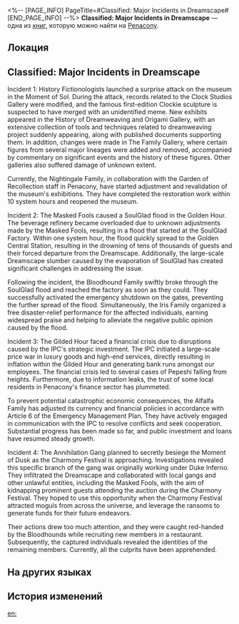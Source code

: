 <%-- [PAGE_INFO]
PageTitle=#Classified: Major Incidents in Dreamscape#
[END_PAGE_INFO] --%>
{{Дополнить}}
{{Книга Инфобокс
|id           = 338
|partIds      = 190615
|Название     = 
|Изображение  = Предмет Плёнка Пенакония.png
|Мир          = Penacony
|Томов        = 1
|Автор        = <!--нужно добавить-->
|Описание     = A compilation of The Family's observations regarding recent incidents in Penacony, all of which have been duly resolved.
|Том1         = {{tx}}
|Источник1    = {{tx|Отсутствует источник}}
|Персонажи    = 
|Фракции      = Annihilation Gang; History Fictionologists; Interastral Peace Corporation; Masked Fools; Penacony; Pepeshi; The Family
}}
'''Classified: Major Incidents in Dreamscape''' — одна из [[Книги|книг]], которую можно найти на [[Penacony]].

==Локация==
{{Отметка карты|<!--название карты-->|<!--id отметки-->}}

==Classified: Major Incidents in Dreamscape==
Incident 1: History Fictionologists launched a surprise attack on the museum in the Moment of Sol. During the attack, records related to the Clock Studios Gallery were modified, and the famous first-edition Clockie sculpture is suspected to have merged with an unidentified meme. New exhibits appeared in the History of Dreamweaving and Origami Gallery, with an extensive collection of tools and techniques related to dreamweaving project suddenly appearing, along with published documents supporting them. In addition, changes were made in The Family Gallery, where certain figures from several major lineages were added and removed, accompanied by commentary on significant events and the history of these figures. Other galleries also suffered damage of unknown extent.

Currently, the Nightingale Family, in collaboration with the Garden of Recollection staff in Penacony, have started adjustment and revalidation of the museum's exhibitions. They have completed the restoration work within 10 system hours and reopened the museum.


Incident 2: The Masked Fools caused a SoulGlad flood in the Golden Hour. The beverage refinery became overloaded due to unknown adjustments made by the Masked Fools, resulting in a flood that started at the SoulGlad Factory. Within one system hour, the flood quickly spread to the Golden Central Station, resulting in the drowning of tens of thousands of guests and their forced departure from the Dreamscape. Additionally, the large-scale Dreamscape slumber caused by the evaporation of SoulGlad has created significant challenges in addressing the issue.

Following the incident, the Bloodhound Family swiftly broke through the SoulGlad flood and reached the factory as soon as they could. They successfully activated the emergency shutdown on the gates, preventing the further spread of the flood. Simultaneously, the Iris Family organized a free disaster-relief performance for the affected individuals, earning widespread praise and helping to alleviate the negative public opinion caused by the flood.


Incident 3: The Gilded Hour faced a financial crisis due to disruptions caused by the IPC's strategic investment. The IPC initiated a large-scale price war in luxury goods and high-end services, directly resulting in inflation within the Gilded Hour and generating bank runs amongst our employees. The financial crisis led to several cases of Pepeshi falling from heights. Furthermore, due to information leaks, the trust of some local residents in Penacony's finance sector has plummeted.

To prevent potential catastrophic economic consequences, the Alfalfa Family has adjusted its currency and financial policies in accordance with Article 6 of the Emergency Management Plan. They have actively engaged in communication with the IPC to resolve conflicts and seek cooperation. Substantial progress has been made so far, and public investment and loans have resumed steady growth.


Incident 4: The Annihilation Gang planned to secretly besiege the Moment of Dusk as the Charmony Festival is approaching. Investigations revealed this specific branch of the gang was originally working under Duke Inferno. They infiltrated the Dreamscape and collaborated with local gangs and other unlawful entities, including the Masked Fools, with the aim of kidnapping prominent guests attending the auction during the Charmony Festival. They hoped to use this opportunity when the Charmony Festival attracted moguls from across the universe, and leverage the ransoms to generate funds for their future endeavors.

Their actions drew too much attention, and they were caught red-handed by the Bloodhounds while recruiting new members in a restaurant. Subsequently, the captured individuals revealed the identities of the remaining members. Currently, all the culprits have been apprehended.

==На других языках==
{{На других языках
|en   = Classified: Major Incidents in Dreamscape
|zhs  = 机密：梦境大型异常记录
|zht  = 機密：夢境大型異常紀錄
|ja   = 機密事項：夢境の大規模異常記録
|ko   = 기밀: 꿈세계 대형 사건 기록
|es   = Clasificado: Incidentes mayores en el paisaje onírico
|fr   = Confidentiel&nbsp;: Rapport sur les incidents du Pays des rêves
|ru   = Совершенно секретно: Чрезвычайные происшествия в Мире грёз
|th   = ความลับ: บันทึกเหตุการณ์ผิดปกติครั้งใหญ่ในแดนฝัน
|vi   = Cơ Mật: Ghi Chép Về Bất Thường Trong Cõi Mộng
|de   = Klassifiziert: Größere Vorfälle in der Traumlandschaft
|id   = Rahasia: Catatan Insiden Besar Dunia Mimpi
|pt   = Confidencial: Principais Incidentes no Mundonírico
}}

==История изменений==
{{История изменений|3.5}}

[[en:]]
